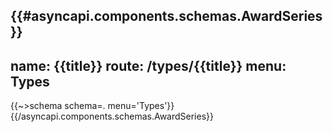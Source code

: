 {{#asyncapi.components.schemas.AwardSeries}}
---
name: {{title}}
route: /types/{{title}}
menu: Types
---
{{~>schema schema=. menu='Types'}}
{{/asyncapi.components.schemas.AwardSeries}}